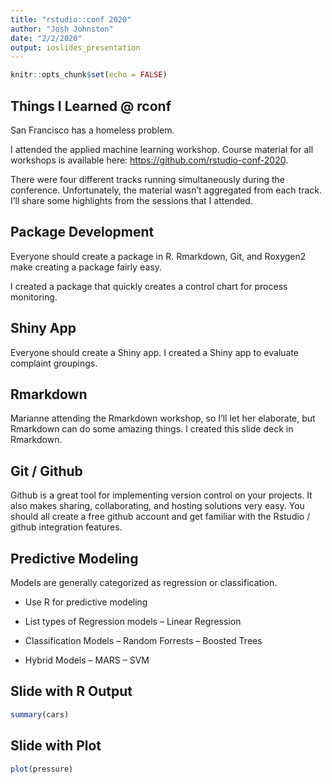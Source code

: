 ```yaml
---
title: "rstudio::conf 2020"
author: "Josh Johnston"
date: "2/2/2020"
output: ioslides_presentation
---
```


```r
knitr::opts_chunk$set(echo = FALSE)
```

## Things I Learned @ rconf 


San Francisco has a homeless problem.  

I attended the applied machine learning workshop.  Course material for all workshops is available here: 
<https://github.com/rstudio-conf-2020>.

There were four different tracks running simultaneously during the conference.  Unfortunately, the material wasn't aggregated from each track.  I'll share some highlights from the sessions that I attended.  



## Package Development

Everyone should create a package in R.  Rmarkdown, Git, and Roxygen2 make creating a package fairly easy.  

I created a package that quickly creates a control chart for process monitoring.  

## Shiny App

Everyone should create a Shiny app.  I created a Shiny app to evaluate complaint groupings.


## Rmarkdown 

Marianne attending the Rmarkdown workshop, so I'll let her elaborate, but Rmarkdown can do some amazing things.  I created this slide deck in Rmarkdown.  

## Git / Github

Github is a great tool for implementing version control on your projects.  It also makes sharing, collaborating, and hosting solutions very easy.  You should all create a free github account and get familiar with the Rstudio / github integration features.  


## Predictive Modeling

Models are generally categorized as regression or classification.  

- Use R for predictive modeling

- List types of Regression models
-- Linear Regression

- Classification Models
-- Random Forrests
-- Boosted Trees

- Hybrid Models
-- MARS
-- SVM


## Slide with R Output

```r
summary(cars)
```

## Slide with Plot

```r
plot(pressure)
```

